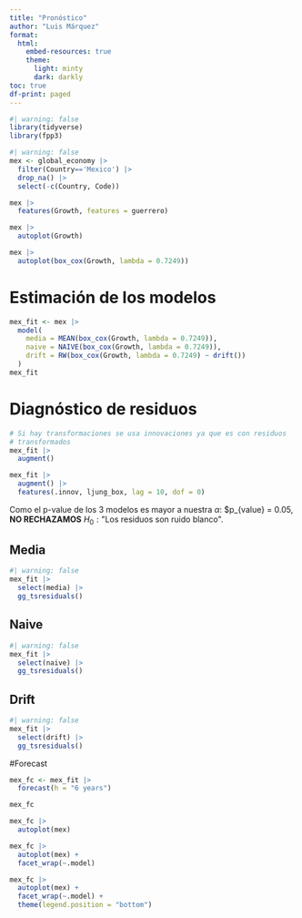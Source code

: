 ```yaml
---
title: "Pronóstico"
author: "Luis Márquez"
format:
  html:
    embed-resources: true
    theme:
      light: minty
      dark: darkly
toc: true
df-print: paged
---
```


```r
#| warning: false
library(tidyverse)
library(fpp3)
```

```r
#| warning: false
mex <- global_economy |> 
  filter(Country=='Mexico') |> 
  drop_na() |> 
  select(-c(Country, Code))

mex |> 
  features(Growth, features = guerrero)

mex |> 
  autoplot(Growth)

mex |> 
  autoplot(box_cox(Growth, lambda = 0.7249))
```

# Estimación de los modelos

```r
mex_fit <- mex |> 
  model(
    media = MEAN(box_cox(Growth, lambda = 0.7249)),
    naive = NAIVE(box_cox(Growth, lambda = 0.7249)),
    drift = RW(box_cox(Growth, lambda = 0.7249) ~ drift())
  )
mex_fit
```

# Diagnóstico de residuos

```r
# Si hay transformaciones se usa innovaciones ya que es con residuos
# transformados
mex_fit |> 
  augment()

mex_fit |> 
  augment() |> 
  features(.innov, ljung_box, lag = 10, dof = 0)
```

Como el p-value de los 3 modelos es mayor a nuestra $\alpha$: $p_{value} = 0.05, **NO RECHAZAMOS** $H_0 : \text{"Los residuos son ruido blanco"}$.

## Media

```r
#| warning: false
mex_fit |> 
  select(media) |> 
  gg_tsresiduals()
```

## Naive

```r
#| warning: false
mex_fit |> 
  select(naive) |> 
  gg_tsresiduals()
```

## Drift

```r
#| warning: false
mex_fit |> 
  select(drift) |> 
  gg_tsresiduals()
```

#Forecast

```r
mex_fc <- mex_fit |> 
  forecast(h = "6 years")

mex_fc

mex_fc |> 
  autoplot(mex)

mex_fc |> 
  autoplot(mex) + 
  facet_wrap(~.model)

mex_fc |> 
  autoplot(mex) + 
  facet_wrap(~.model) + 
  theme(legend.position = "bottom")
```

